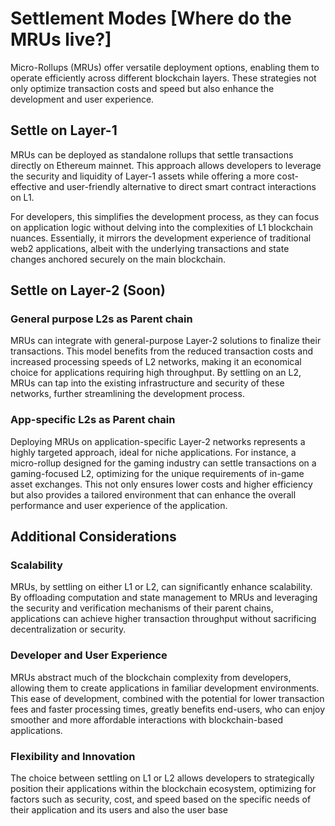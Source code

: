 # Settlement Modes [Where do the MRUs live?]

Micro-Rollups (MRUs) offer versatile deployment options, enabling them to operate efficiently across different blockchain layers. These strategies not only optimize transaction costs and speed but also enhance the development and user experience.

## Settle on Layer-1

MRUs can be deployed as standalone rollups that settle transactions directly on Ethereum mainnet. This approach allows developers to leverage the security and liquidity of Layer-1 assets while offering a more cost-effective and user-friendly alternative to direct smart contract interactions on L1.

For developers, this simplifies the development process, as they can focus on application logic without delving into the complexities of L1 blockchain nuances. Essentially, it mirrors the development experience of traditional web2 applications, albeit with the underlying transactions and state changes anchored securely on the main blockchain.

## Settle on Layer-2 (Soon)

### **General purpose L2s as Parent chain**

MRUs can integrate with general-purpose Layer-2 solutions to finalize their transactions. This model benefits from the reduced transaction costs and increased processing speeds of L2 networks, making it an economical choice for applications requiring high throughput. By settling on an L2, MRUs can tap into the existing infrastructure and security of these networks, further streamlining the development process.

### **App-specific L2s as Parent chain**

Deploying MRUs on application-specific Layer-2 networks represents a highly targeted approach, ideal for niche applications. For instance, a micro-rollup designed for the gaming industry can settle transactions on a gaming-focused L2, optimizing for the unique requirements of in-game asset exchanges. This not only ensures lower costs and higher efficiency but also provides a tailored environment that can enhance the overall performance and user experience of the application.

## Additional Considerations

### Scalability

MRUs, by settling on either L1 or L2, can significantly enhance scalability. By offloading computation and state management to MRUs and leveraging the security and verification mechanisms of their parent chains, applications can achieve higher transaction throughput without sacrificing decentralization or security.

### Developer and User Experience

MRUs abstract much of the blockchain complexity from developers, allowing them to create applications in familiar development environments. This ease of development, combined with the potential for lower transaction fees and faster processing times, greatly benefits end-users, who can enjoy smoother and more affordable interactions with blockchain-based applications.

### Flexibility and Innovation

The choice between settling on L1 or L2 allows developers to strategically position their applications within the blockchain ecosystem, optimizing for factors such as security, cost, and speed based on the specific needs of their application and its users and also the user base
